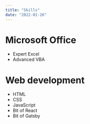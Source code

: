 ```yaml
---
title: "Skills"
date: "2022-01-26"
---
```


# Microsoft Office
* Expert Excel
* Advanced VBA

# Web development
* HTML
* CSS
* JavaScript
* Bit of React
* Bit of Gatsby